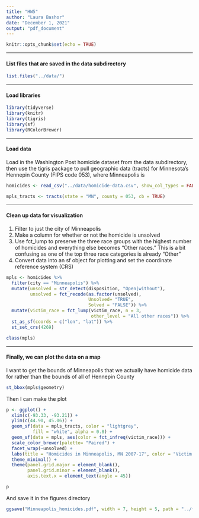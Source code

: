 ```yaml
---
title: "HW5"
author: "Laura Bashor"
date: "December 1, 2021"
output: "pdf_document"
---
```


```r
knitr::opts_chunk$set(echo = TRUE)
```


***

#### List files that are saved in the data subdirectory

```r
list.files("../data/")
```

***

#### Load libraries  

```r
library(tidyverse)
library(knitr)
library(tigris)
library(sf)
library(RColorBrewer)
```

***

#### Load data  

Load in the Washington Post homicide dataset from the data subdirectory, then use the tigris package to pull geographic data (tracts) for Minnesota's Hennepin County (FIPS code 053), where Minneapolis is
```r
homicides <- read_csv("../data/homicide-data.csv", show_col_types = FALSE)

mpls_tracts <- tracts(state = "MN", county = 053, cb = TRUE)
```

***

#### Clean up data for visualization  
1. Filter to just the city of Minneapolis 
2. Make a column for whether or not the homicide is unsolved
3. Use fct_lump to preserve the three race groups with the highest number of homicides and everything else becomes "Other races." This is a bit confusing as one of the top three race categories is already "Other"
4. Convert data into an sf object for plotting and set the coordinate reference system (CRS)

```r
mpls <- homicides %>%
  filter(city == "Minneapolis") %>%
  mutate(unsolved = str_detect(disposition, "Open|without"),
         unsolved = fct_recode(as.factor(unsolved), 
                               Unsolved= "TRUE", 
                               Solved = "FALSE")) %>%
  mutate(victim_race = fct_lump(victim_race, n = 3,
                                other_level = "All other races")) %>%
  st_as_sf(coords = c("lon", "lat")) %>%
  st_set_crs(4269)

class(mpls)
```

***

#### Finally, we can plot the data on a map  

I want to get the bounds of Minneapolis that we actually have homicide data for rather than the bounds of all of Hennepin County
```r
st_bbox(mpls$geometry) 
```

Then I can make the plot  

```r
p <- ggplot() + 
  xlim(c(-93.33, -93.21)) +
  ylim(c(44.90, 45.06)) +
  geom_sf(data = mpls_tracts, color = "lightgrey", 
          fill = "white", alpha = 0.8) +
  geom_sf(data = mpls, aes(color = fct_infreq(victim_race))) + 
  scale_color_brewer(palette= "Paired") +
  facet_wrap(~unsolved) +
  labs(title = "Homicides in Minneapolis, MN 2007-17", color = "Victim race") +
  theme_minimal() + 
  theme(panel.grid.major = element_blank(), 
        panel.grid.minor = element_blank(), 
        axis.text.x = element_text(angle = 45))

p
```

And save it in the figures directory  

```r
ggsave("Minneapolis_homicides.pdf", width = 7, height = 5, path = "../figures/")
```

